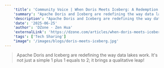 ```yaml
---
    'title': 'Community Voice | When Doris Meets Iceberg: A Redemption of a Data Engineer'
    'summary': "Apache Doris and Iceberg are redefining the way data lakes work. It's not just a simple 1 plus 1 equals to 2; it brings a qualitative leap!"
    'description': "Apache Doris and Iceberg are redefining the way data lakes work. It's not just a simple 1 plus 1 equals to 2; it brings a qualitative leap!"
    'date': '2025-06-25'
    'author': 'DZone · Zen Hua'
    'externalLink': 'https://dzone.com/articles/when-doris-meets-iceberg'
    'tags': ['Tech Sharing']
    "image": '/images/blogs/doris-meets-iceberg.jpg'
---
```



> <BlogLink rel="noopener noreferrer" target='_blank' href='https://dzone.com/articles/when-doris-meets-iceberg'>Apache Doris and Iceberg are redefining the way data lakes work. It's not just a simple 1 plus 1 equals to 2; it brings a qualitative leap!<SeeMore /></BlogLink>
